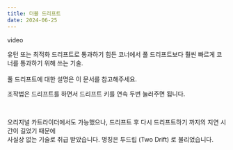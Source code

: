 ```yaml
---
title: 더블 드리프트
date: 2024-06-25
---
```


<Division className="mdRatio">video</Division>

<Bq>유턴 또는 최적화 드리프트로 통과하기 힘든 코너에서 풀 드리프트보다 훨씬 빠르게 코너를 통과하기 위해 쓰는 기술.<br/><br/>
풀 드리프트에 대한 설명은 <Link target="_blank" href="/docs/learn/speed/tech/full">이 문서</Link>를 참고해주세요.</Bq>

조작법은 드리프트를 하면서 드리프트 키를 연속 두번 눌러주면 됩니다.

<br/>

오리지널 카트라이더에서도 가능했으나, 드리프트 후 다시 드리프트하기 까지의 지연 시간이 길었기 때문에 <br/>
사실상 없는 기술로 취급 받았습니다. 명칭은 투드립 (Two Drift) 로 불리었습니다.